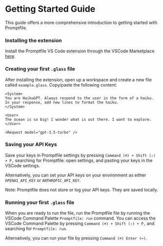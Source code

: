 
# Getting Started Guide

This guide offers a more comprehensive introduction to getting started with Promptfile.

<Steps>

### **Installing the extension**

Install the Promptfile VS Code extension through the VSCode Marketplace [here](https://marketplace.visualstudio.com/items?itemName=foundation.vscode-glass).

### **Creating your first `.glass` file**

After installing the extension, open up a workspace and create a new file called `example.glass`. Copy/paste the following content:

```prompt copy filename="example.glass"
<System>
You are HaikuGPT. Always respond to the user in the form of a haiku. In your response, add new lines to format the haiku.
</System>

<User>
The ocean is so big! I wonder what is out there. I want to explore.
</User>

<Request model="gpt-3.5-turbo" />
```

### **Saving your API Keys**

Save your keys in Promptfile settings by pressing `Command (⌘) + Shift (⇧) + P,` searching for Promptfile: open settings, and pasting your keys in the VSCode settings.

Alternatively, you can set your API keys on your environment as either `OPENAI_API_KEY` or `ANTHROPIC_API_KEY`.

<Callout type="info">Note: Promptfile does not store or log your API keys. They are saved locally. </Callout>

### **Running your first `.glass` file**

When you are ready to run the file, run the Promptfile file by running the VSCode Command Palette `Promptfile: run` command. You can access the VSCode Command Palette by pressing `Command (⌘) + Shift (⇧) + P,` and searching for `Promptfile: run`.

Alternatively, you can run your file by pressing `Command (⌘) Enter (↩)`.

<br />

</Steps>
